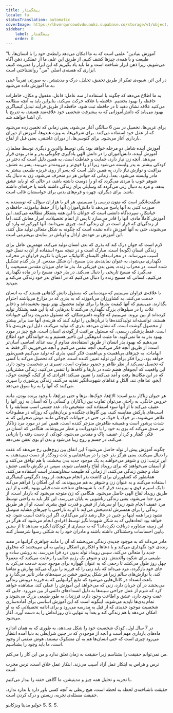```yaml
---
title: پیشگفتار
locale: fa
statusTranslation: automatic
coverImage: https://lhvmrqwrcowdvduuaukz.supabase.co/storage/v1/object/public/strapi-uploads/small_cover-educacion-fundamental.webp-2d51a7828a2b1309555be27f7e2a61a0.webp
sidebar:
    label: پیشگفتار
    order: 0
---
```

"آموزش بنیادین" علمی است که به ما امکان می‌دهد رابطه‌ی خود را با انسان‌ها، با طبیعت و با همه‌ی چیزها کشف کنیم. از طریق این علم، ما از عملکرد ذهن آگاه می‌شویم، زیرا ذهن ابزار شناخت است و ما باید یاد بگیریم که این ابزار را مدیریت کنیم، ابزاری که هسته‌ی اصلی "من" روانشناختی است.

در این اثر، شیوه‌ی تفکر از طریق تحقیق، تحلیل، درک و مدیتیشن، به صورتی تقریباً عینی به ما آموزش داده می‌شود.

به ما اطلاع می‌دهد که چگونه با استفاده از سه عامل: فاعل، مفعول و مکان، خاطرات حافظه را بهبود بخشیم. حافظه با علاقه حرکت می‌کند، بنابراین باید به آنچه مطالعه می‌کنید علاقه نشان دهید تا در حافظه ثبت شود. حافظه از طریق فرآیند تبدیل کیمیاگری بهبود می‌یابد که دانش‌آموزانی که به پیشرفت شخصی خود علاقه‌مند هستند، به تدریج با آن آشنا خواهند شد.

برای غربی‌ها، تحصیل در سن 6 سالگی آغاز می‌شود، یعنی زمانی که تخمین زده می‌شود که از عقل خود استفاده می‌کنند. برای شرقی‌ها، به ویژه هندوها، آموزش از دوران بارداری آغاز می‌شود. برای گنوسی‌ها، از دوران عاشقی، یعنی قبل از لقاح.

آموزش آینده شامل دو مرحله خواهد بود: یکی توسط والدین و دیگری توسط معلمان. آموزش آینده، دانش‌آموزان را در دانش الهیِ یادگیری چگونگی پدر و مادر بودن قرار می‌دهد. آنچه زن نیاز دارد، حمایت و حفاظت است، به همین دلیل است که دختر در کودکی بیشتر به پدر وابسته می‌شود زیرا او را قوی‌تر و نیرومندتر می‌بیند. پسر به عشق، مراقبت و نوازش نیاز دارد، به همین دلیل است که پسر از روی غریزه طبیعی بیشتر به مادر وابسته می‌شود. بعداً، زمانی که حواس هر دو منحرف می‌شود، زن به دنبال یک شوهر خوب یا مردی می‌گردد که او را دوست داشته باشد، در حالی که او باید عشق بدهد. و مرد به دنبال زنی می‌گردد که وسایلی برای زندگی داشته باشد یا حرفه‌ای داشته باشد. برای دیگران، چهره و فرم‌های بدنی برای حواسشان غالب است.

شگفت‌انگیز است که متون درسی را می‌بینیم، هر اثر با هزاران سؤال، که نویسنده به صورت کتبی به آنها پاسخ می‌دهد تا دانش‌آموزان آنها را از حفظ بیاموزند. حافظه‌ی خیانتکار، سپرده‌گاه دانشی است که جوانان با این همه پشتکار مطالعه می‌کنند. این آموزش کاملاً مادی، آنها را قادر می‌سازد تا پس از اتمام تحصیلات، امرار معاش کنند، اما از زندگی‌ای که قرار است در آن زندگی کنند، چیزی نمی‌دانند، آنها کورکورانه وارد آن می‌شوند، حتی به آنها آموزش داده نشده است که چگونه به شکل متعالی تولید مثل کنند، این آموزش بر عهده‌ی اراذل و اوباش در سایه‌ی بی‌شرمی است.

لازم است که جوان درک کند که بذری که بدن انسان تولید می‌کند، مهمترین عامل برای زندگی انسان (گونه) است، مبارک است و در نتیجه سوء استفاده از آن به نسل خود آسیب می‌رساند. در محراب‌های کلیسای کاتولیک، میزبان با تکریم فراوان در محراب نگهداری می‌شود، به عنوان نماینده‌ی بدن مسیح، آن شکل مقدس. از بذر گندم تشکیل شده است. در محراب زنده، یعنی بدن فیزیکی ما، بذر ما جای میزبان مقدس مسیحیت را می‌گیرد که مسیح تاریخی را دنبال می‌کند. در بذر خود، مسیح را در ماده نگهداری می‌کنیم، کسانی که مسیح زنده را دنبال می‌کنیم که در اعماق بذر خود زندگی می‌کند و می‌تپد.

با علاقه‌ی فراوان می‌بینیم که مهندسانی که مسئول دانش گیاهانی هستند که به انسان خدمت می‌کنند، به کشاورزان می‌آموزند که به بذری که در مزارع می‌پاشند احترام بگذارند. می‌بینیم که آنها کیفیت بذرها را برای تولید محصول بهتر بهبود بخشیده‌اند و ذخایر غلات را در سیلوهای بزرگ نگهداری می‌کنند تا بذرهایی که با این همه پشتکار تولید کرده‌اند از بین نروند. می‌بینیم که چگونه دامپزشکان، که مسئول مدیریت زندگی حیوانات هستند، توانسته‌اند تولیدکننده‌ها یا نریان‌هایی را تولید کنند که هزینه‌ی آنها صد برابر بیشتر از محصول گوشت است، که نشان می‌دهد بذری که تولید می‌کنند، دلیل این هزینه‌ی بالا است. فقط پزشکی رسمی، که مسئول مراقبت از گونه‌ی انسان است، هیچ چیز در مورد بهبود بذر به ما نمی‌گوید. ما مثبت اندوهگین این تأخیر هستیم و به خوانندگان خود اطلاع می‌دهیم که بهبود بذر انسان از طریق استفاده‌ی مداوم از سه غذای اساسی آسان‌تر است: از طریق آنچه فکر می‌کنیم، آنچه تنفس می‌کنیم و آنچه می‌خوریم. اگر فقط به ابهامات، به چیزهای بی‌اهمیت و بی‌اهمیت فکر کنیم، بذری که تولید می‌کنیم همین‌طور خواهد بود، زیرا فکر برای این تولید تعیین کننده است. جوانی که تحصیل می‌کند با کسی که تحصیل نمی‌کند از نظر ظاهر و حضور متفاوت است، تغییری در شخصیت وجود دارد. این واقعیت که آبجوهای هضم شده در بارها و کافه‌ها را تنفس می‌کنید، زندگی مشتریانی که در این مکان‌ها رفت و آمد می‌کنند را تعیین می‌کند: افرادی که از کیک، گوشت خوک، آبجو، غذاهای تند، الکل و غذاهای شهوت‌انگیز تغذیه می‌کنند، زندگی پرشوری را سپری می‌کنند که آنها را به زنا سوق می‌دهد.

هر حیوان زناکار بدبو است: الاغ‌ها، خوک‌ها، بزها و حتی مرغ‌ها، با وجود پرنده بودن، مانند خروس خانگی. به راحتی می‌توان تفاوت بین زناکاران و کسانی را که انسان به زور آنها را عفیف می‌کند تا از آنها سوء استفاده کند، تشخیص داد. غدد جنسی اسب مسابقه را با اسب‌های بارکش مقایسه کنید، بین گاوهای جنگنده و نریان‌هایی که روزانه در مطبوعات ظاهر می‌شوند، نر خوک یا خوک نر، حتی در حیوانات کوچکی مانند موش صحرایی که به شدت پرشور است و همیشه ظاهرش منزجر کننده است، همین امر در مورد مرد زناکار نیز صدق می‌کند که بوی بد خود را با دئودورانت و عطر می‌پوشاند. هنگامی که انسان در فکر، گفتار و کردار عفیف، پاک و مقدس می‌شود، کودکی از دست رفته را بازیابی می‌کند، در جسم و روح زیبا می‌شود و بدن او بوی تعفن نمی‌دهد.

چگونه آموزش پیش از تولد حاصل می‌شود؟ این اتفاق بین زوج‌هایی رخ می‌دهد که عفت را دنبال می‌کنند، یعنی هرگز بذر خود را در بی‌اعتنایی و لذت زودگذر از دست نمی‌دهند، به این ترتیب: زن و شوهر می‌خواهند به یک موجود جدید بدن ببخشند، با هم توافق می‌کنند و از آسمان می‌خواهند که برای رویداد لقاح راهنمایی شوند، سپس در نگرش دائمی عشق، شاد و جشن زندگی می‌کنند، از زمانی که طبیعت سخاوتمندتر است استفاده می‌کنند، همانطور که کشاورزان برای کاشت بذر انجام می‌دهند، از روند دگرگونی کیمیاگری استفاده می‌کنند و به عنوان زن و شوهر به هم می‌پیوندند، که این امکان را فراهم می‌کند تا یک اسپرم قوی و نیرومند فرار کند، با شیوه‌های شناخته شده قبلی بهبود یافته و از این طریق رویداد لقاح الهی حاصل می‌شود. هنگامی که زن متوجه می‌شود که باردار است، از مرد جدا می‌شود، یعنی زندگی زناشویی به پایان می‌رسد، این کار باید به راحتی توسط مرد عفیف انجام شود زیرا او سرشار از فیض و قدرت فوق بشری است، او از هر طریق زندگی را برای همسرش لذت‌بخش می‌کند تا او به ناراحتی یا چیزهای مشابه متوسل نشود زیرا همه اینها بر جنین در حال رشد تأثیر می‌گذارد، اگر این باعث آسیب شود، چه خواهد بود اتحادهایی که به شکل شهوت‌انگیز توسط افرادی انجام می‌شود که هرگز در این زمینه مشاوره دریافت نکرده‌اند؟ که به بسیاری از کودکان انگیزه می‌دهد تا از سنین پایین احساسات وحشتناکی داشته باشند و مادران خود را به شکلی رسوا شرمسار کنند.

مادر می‌داند که به موجود جدیدی زندگی می‌بخشد که آن را مانند جواهری گرانبها در معبد زنده‌ی خود نگهداری می‌کند و با دعاها و افکارش اشکال زیبایی به آن می‌بخشد که مخلوق جدید را متعالی می‌کند، سپس رویداد تولد بدون درد فرا می‌رسد. به روشی ساده و طبیعی برای شکوه والدینش. زن و شوهر یک رژیم غذایی را رعایت می‌کنند که معمولاً چهل روز طول می‌کشد تا رحمی که به عنوان گهواره برای موجود جدید خدمت می‌کرد به جای خود بازگردد، مرد می‌داند که باید زنی را که فرزند را بزرگ می‌کند نوازش و تماشا کند، با نوازش‌های سالم زیرا هر شکل پرشور خشن بر سینه‌های مادر تأثیر می‌گذارد و باعث انسداد در کانال‌هایی می‌شود که مایع گرانبهایی که به فرزند درونش زندگی می‌بخشد در آن جریان دارد، زنی که می‌خواهد این آموزش را عملی کند، مشاهده خواهد کرد که شرم از عمل جراحی سینه‌ها به دلیل انسدادهای دائمی از بین می‌رود. جایی که عفت وجود دارد، عشق و اطاعت وجود دارد، فرزندان به طور طبیعی بزرگ می‌شوند و تمام بدی‌ها ناپدید می‌شوند، اینگونه است که این آموزش اساسی برای آماده‌سازی شخصیت موجود جدیدی که از قبل به مدرسه می‌رود و برای ادامه تحصیلاتی که به او امکان می‌دهد با هم زندگی کند و بعداً به تنهایی نان روزانه‌اش را به دست آورد، آغاز می‌شود.

در 7 سال اول، کودک شخصیت خود را شکل می‌دهد، به طوری که به همان اندازه ماه‌های بارداری مهم است و آنچه از موجودی که در چنین شرایطی به دنیا آمده انتظار می‌رود چیزی است که حتی انسان‌ها هم به آن مشکوک نیستند. هوش صفتی از وجود است، ما باید وجود را بشناسیم.

من نمی‌توانم حقیقت را بشناسم زیرا حقیقت به زمان تعلق ندارد و من این کار را می‌کنم.

ترس و هراس به ابتکار عمل آزاد آسیب می‌زند. ابتکار عمل خلاق است، ترس مخرب است.

با تجزیه و تحلیل همه چیز و مدیتیشن، ما آگاهی خفته را بیدار می‌کنیم.

حقیقت ناشناخته‌ی لحظه به لحظه است، هیچ ربطی به آنچه کسی باور دارد یا ندارد ندارد. حقیقت مسئله‌ی تجربه، زیستن و درک کردن است.

خولیو مدینا ویزکاینو
S. S. S.

